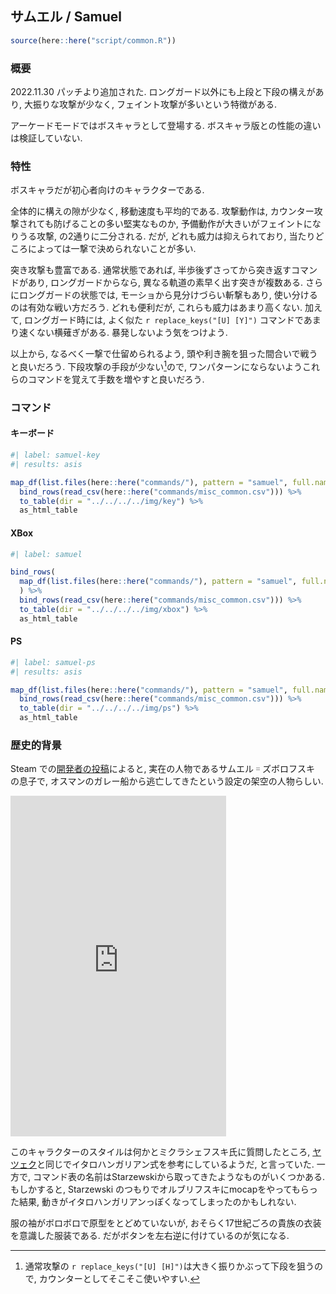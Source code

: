 ## サムエル / Samuel {#sec-Samuel}

```r
source(here::here("script/common.R"))
```

### 概要 {-}

2022.11.30 パッチより追加された. ロングガード以外にも上段と下段の構えがあり, 大振りな攻撃が少なく, フェイント攻撃が多いという特徴がある.

アーケードモードではボスキャラとして登場する. ボスキャラ版との性能の違いは検証していない.

### 特性 {-}

ボスキャラだが初心者向けのキャラクターである.

全体的に構えの隙が少なく, 移動速度も平均的である. 攻撃動作は, カウンター攻撃されても防げることの多い堅実なものか, 予備動作が大きいがフェイントになりうる攻撃, の2通りに二分される. だが, どれも威力は抑えられており, 当たりどころによっては一撃で決められないことが多い. 

突き攻撃も豊富である. 通常状態であれば, 半歩後ずさってから突き返すコマンドがあり, ロングガードからなら, 異なる軌道の素早く出す突きが複数ある. さらにロングガードの状態では, モーショから見分けづらい斬撃もあり, 使い分けるのは有効な戦い方だろう. どれも便利だが, これらも威力はあまり高くない. 加えて, ロングガード時には, よく似た `r replace_keys("[U] [Y]")` コマンドであまり速くない横薙ぎがある. 暴発しないよう気をつけよう.

以上から, なるべく一撃で仕留められるよう, 頭や利き腕を狙った間合いで戦うと良いだろう. 下段攻撃の手段が少ない^[通常攻撃の `r replace_keys("[U] [H]")`は大きく振りかぶって下段を狙うので, カウンターとしてそこそこ使いやすい.]ので, ワンパターンにならないようこれらのコマンドを覚えて手数を増やすと良いだろう.


### コマンド {-}

:::{.panel-tabset}

#### キーボード

```r
#| label: samuel-key
#| results: asis

map_df(list.files(here::here("commands/"), pattern = "samuel", full.names = T), read_csv) %>%
  bind_rows(read_csv(here::here("commands/misc_common.csv"))) %>%
  to_table(dir = "../../../../img/key") %>%
  as_html_table
```

#### XBox

```r
#| label: samuel

bind_rows(
  map_df(list.files(here::here("commands/"), pattern = "samuel", full.names = T), read_csv)
  ) %>%
  bind_rows(read_csv(here::here("commands/misc_common.csv"))) %>%
  to_table(dir = "../../../../img/xbox") %>%
  as_html_table
```

#### PS

```r
#| label: samuel-ps
#| results: asis

map_df(list.files(here::here("commands/"), pattern = "samuel", full.names = T), read_csv) %>%
  bind_rows(read_csv(here::here("commands/misc_common.csv"))) %>%
  to_table(dir = "../../../../img/ps") %>%
  as_html_table
```

:::


### 歴史的背景 {-}

Steam での[開発者の投稿](https://steamcommunity.com/app/1000360/eventcomments/3721691844080558291)によると, 実在の人物であるサムエル゠ズボロフスキ
の息子で, オスマンのガレー船から逃亡してきたという設定の架空の人物らしい.

<iframe src="https://assets.pinterest.com/ext/embed.html?id=1144125480312027573" height="545" width="345" frameborder="0" scrolling="no" ></iframe>

このキャラクターのスタイルは何かとミクラシェフスキ氏に質問したところ, [ヤツェク](Jacek.qmd#sec-Jacek)と同じでイタロハンガリアン式を参考にしているようだ, と言っていた. 一方で, コマンド表の名前はStarzewskiから取ってきたようなものがいくつかある. もしかすると, Starzewski のつもりでオルブリフスキにmocapをやってもらった結果, 動きがイタロハンガリアンっぽくなってしまったのかもしれない.

服の袖がボロボロで原型をとどめていないが, おそらく17世紀ごろの貴族の衣装を意識した服装である. だがボタンを左右逆に付けているのが気になる.
